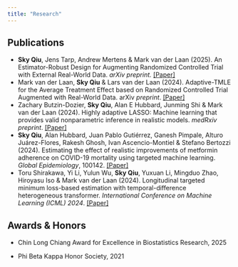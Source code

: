```yaml
---
title: "Research"
---
```


## Publications

-   **Sky Qiu**, Jens Tarp, Andrew Mertens & Mark van der Laan (2025). An Estimator-Robust Design for Augmenting Randomized Controlled Trial with External Real-World Data. *arXiv preprint.* [\[Paper\]](https://arxiv.org/abs/2501.17835)
-   Mark van der Laan, **Sky Qiu** & Lars van der Laan (2024). Adaptive-TMLE for the Average Treatment Effect based on Randomized Controlled Trial Augmented with Real-World Data. arXiv *preprint*. [\[Paper\]](https://arxiv.org/abs/2405.07186)
-   Zachary Butzin-Dozier, **Sky Qiu**, Alan E Hubbard, Junming Shi & Mark van der Laan (2024). Highly adaptive LASSO: Machine learning that provides valid nonparametric inference in realistic models. *medRxiv preprint*. [\[Paper\]](https://www.medrxiv.org/content/10.1101/2024.10.18.24315778v1)
-   **Sky Qiu**, Alan Hubbard, Juan Pablo Gutiérrez, Ganesh Pimpale, Alturo Juárez-Flores, Rakesh Ghosh, Ivan Ascencio-Montiel & Stefano Bertozzi (2024). Estimating the effect of realistic improvements of metformin adherence on COVID-19 mortality using targeted machine learning. *Global Epidemiology*, 100142. [\[Paper\]](https://doi.org/10.1016/j.gloepi.2024.100142)
-   Toru Shirakawa, Yi Li, Yulun Wu, **Sky Qiu**, Yuxuan Li, Mingduo Zhao, Hiroyasu Iso & Mark van der Laan (2024). Longitudinal targeted minimum loss-based estimation with temporal-difference heterogeneous transformer. *International Conference on Machine Learning (ICML) 2024*. [\[Paper\]](https://arxiv.org/abs/2404.04399)

## Awards & Honors

-   Chin Long Chiang Award for Excellence in Biostatistics Research, 2025

-   Phi Beta Kappa Honor Society, 2021
